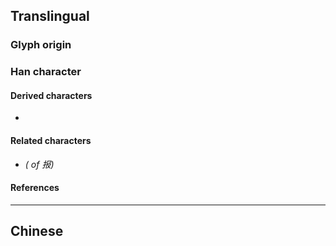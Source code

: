 {{also|報}}
{{character info/new}}
==Translingual==
{{stroke order|strokes=7}}
{{stroke order|type=animate}}

===Glyph origin===
{{Han simp|報|f=幸|t=扌}}

===Han character===
{{Han char|rn=64|rad=手|as=04|sn=7|four=|canj=QSLE|ids=⿰扌𠬝}}

====Derived characters====
* {{l|mul|[[𭓄]]}}

====Related characters====
* {{l|mul|[[報]]}} ''({{w|Traditional Chinese|Traditional form}} of 报)''

====References====
{{Han ref|kx=0422.121|hdz=31846.010|uh=62A5}}

----

==Chinese==
{{zh-see|報}}